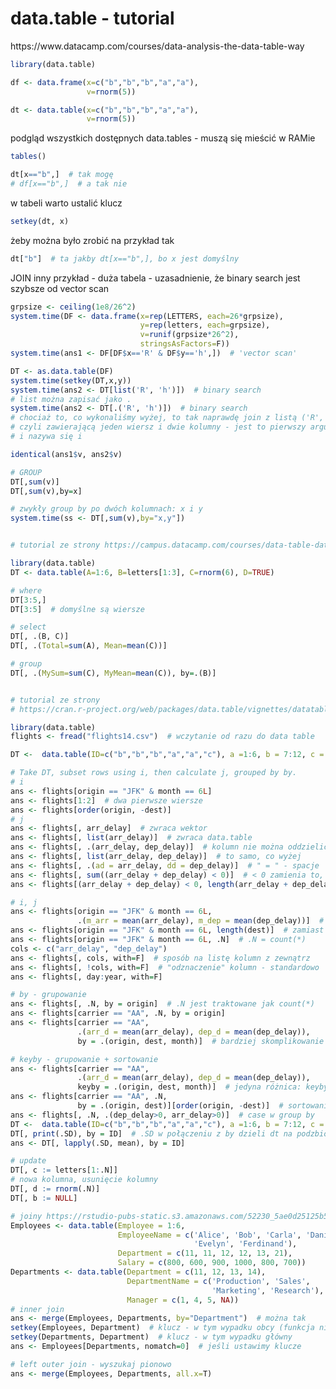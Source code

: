 # data.table - tutorial

https://www.datacamp.com/courses/data-analysis-the-data-table-way

```r
library(data.table)

df <- data.frame(x=c("b","b","b","a","a"),
                 v=rnorm(5))

dt <- data.table(x=c("b","b","b","a","a"),
                 v=rnorm(5))
```

podgląd wszystkich dostępnych data.tables - muszą się mieścić w RAMie
```r
tables()

dt[x=="b",]  # tak mogę
# df[x=="b",]  # a tak nie
```

w tabeli warto ustalić klucz
```r
setkey(dt, x)
```

żeby można było zrobić na przykład tak
```r
dt["b"]  # ta jakby dt[x=="b",], bo x jest domyślny
```


JOIN
inny przykład - duża tabela - uzasadnienie, że binary search jest 
szybsze od vector scan
```r
grpsize <- ceiling(1e8/26^2)
system.time(DF <- data.frame(x=rep(LETTERS, each=26*grpsize),
                             y=rep(letters, each=grpsize),
                             v=runif(grpsize*26^2),
                             stringsAsFactors=F))
system.time(ans1 <- DF[DF$x=='R' & DF$y=='h',])  # 'vector scan'
```

```r
DT <- as.data.table(DF)
system.time(setkey(DT,x,y))
system.time(ans2 <- DT[list('R', 'h')])  # binary search
# list można zapisać jako .
system.time(ans2 <- DT[.('R', 'h')])  # binary search
# chociaż to, co wykonaliśmy wyżej, to tak naprawdę join z listą ('R', 'h'),
# czyli zawierającą jeden wiersz i dwie kolumny - jest to pierwszy argument
# i nazywa się i

identical(ans1$v, ans2$v)
```

```r
# GROUP
DT[,sum(v)]
DT[,sum(v),by=x]

# zwykły group by po dwóch kolumnach: x i y
system.time(ss <- DT[,sum(v),by="x,y"])


# tutorial ze strony https://campus.datacamp.com/courses/data-table-data-manipulation-r-tutorial/chapter-one-datatable-novice?ex=1

library(data.table)
DT <- data.table(A=1:6, B=letters[1:3], C=rnorm(6), D=TRUE)

# where
DT[3:5,]
DT[3:5]  # domyślne są wiersze

# select
DT[, .(B, C)]
DT[, .(Total=sum(A), Mean=mean(C))]

# group
DT[, .(MySum=sum(C), MyMean=mean(C)), by=.(B)]


# tutorial ze strony
# https://cran.r-project.org/web/packages/data.table/vignettes/datatable-intro.html

library(data.table)
flights <- fread("flights14.csv")  # wczytanie od razu do data table

DT <-  data.table(ID=c("b","b","b","a","a","c"), a =1:6, b = 7:12, c = 13:18)

# Take DT, subset rows using i, then calculate j, grouped by by.
# i
ans <- flights[origin == "JFK" & month == 6L]
ans <- flights[1:2]  # dwa pierwsze wiersze
ans <- flights[order(origin, -dest)]
# j
ans <- flights[, arr_delay]  # zwraca wektor
ans <- flights[, list(arr_delay)]  # zwraca data.table
ans <- flights[, .(arr_delay, dep_delay)]  # kolumn nie można oddzielić ","
ans <- flights[, list(arr_delay, dep_delay)]  # to samo, co wyżej
ans <- flights[, .(ad = arr_delay, dd = dep_delay)]  # " = " - spacje
ans <- flights[, sum((arr_delay + dep_delay) < 0)]  # < 0 zamienia to, co jest w nawiasie, na wektor binarny
ans <- flights[(arr_delay + dep_delay) < 0, length(arr_delay + dep_delay)]  # to samo, co wyżej, tylko inaczej - length działa jak count w SQL

# i, j
ans <- flights[origin == "JFK" & month == 6L, 
               .(m_arr = mean(arr_delay), m_dep = mean(dep_delay))]  # where i mean w SQL
ans <- flights[origin == "JFK" & month == 6L, length(dest)]  # zamiast dest mogłoby być * w SQLu
ans <- flights[origin == "JFK" & month == 6L, .N]  # .N = count(*)
cols <- c("arr_delay", "dep_delay")
ans <- flights[, cols, with=F]  # sposób na listę kolumn z zewnątrz
ans <- flights[, !cols, with=F]  # "odznaczenie" kolumn - standardowo
ans <- flights[, day:year, with=F]

# by - grupowanie
ans <- flights[, .N, by = origin]  # .N jest traktowane jak count(*)
ans <- flights[carrier == "AA", .N, by = origin]
ans <- flights[carrier == "AA", 
               .(arr_d = mean(arr_delay), dep_d = mean(dep_delay)), 
               by = .(origin, dest, month)]  # bardziej skomplikowanie

# keyby - grupowanie + sortowanie
ans <- flights[carrier == "AA", 
               .(arr_d = mean(arr_delay), dep_d = mean(dep_delay)), 
               keyby = .(origin, dest, month)]  # jedyna różnica: keyby
ans <- flights[carrier == "AA", .N, 
               by = .(origin, dest)][order(origin, -dest)]  # sortowanie desc
ans <- flights[, .N, .(dep_delay>0, arr_delay>0)]  # case w group by
DT <-  data.table(ID=c("b","b","b","a","a","c"), a =1:6, b = 7:12, c = 13:18)
DT[, print(.SD), by = ID]  # .SD w połączeniu z by dzieli dt na podzbiory
ans <- DT[, lapply(.SD, mean), by = ID]

# update
DT[, c := letters[1:.N]]
# nowa kolumna, usunięcie kolumny
DT[, d := rnorm(.N)]
DT[, b := NULL]

# joiny https://rstudio-pubs-static.s3.amazonaws.com/52230_5ae0d25125b544caab32f75f0360e775.html
Employees <- data.table(Employee = 1:6,
                        EmployeeName = c('Alice', 'Bob', 'Carla', 'Daniel',
                                         'Evelyn', 'Ferdinand'),
                        Department = c(11, 11, 12, 12, 13, 21),
                        Salary = c(800, 600, 900, 1000, 800, 700))
Departments <- data.table(Department = c(11, 12, 13, 14),
                          DepartmentName = c('Production', 'Sales', 
                                             'Marketing', 'Research'),
                          Manager = c(1, 4, 5, NA))
# inner join
ans <- merge(Employees, Departments, by="Department")  # można tak
setkey(Employees, Department)  # klucz - w tym wypadku obcy (funkcja nie rozróżnia obcego od głównego, troche dziwne)
setkey(Departments, Department)  # klucz - w tym wypadku główny
ans <- Employees[Departments, nomatch=0]  # jeśli ustawimy klucze

# left outer join - wyszukaj pionowo
ans <- merge(Employees, Departments, all.x=T)
```
